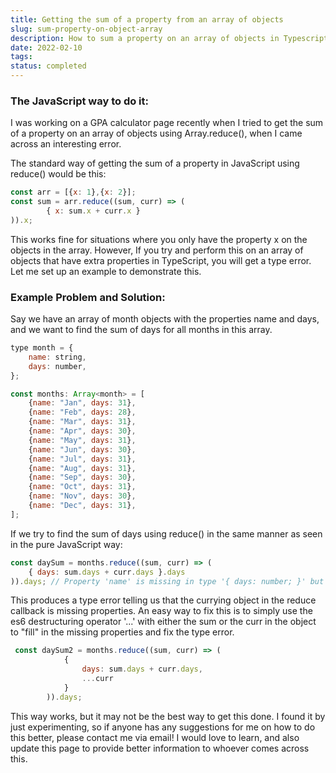 ```yaml
---
title: Getting the sum of a property from an array of objects
slug: sum-property-on-object-array
description: How to sum a property on an array of objects in Typescript
date: 2022-02-10
tags: 
status: completed
---
```

### The JavaScript way to do it:

I was working on a GPA calculator page recently when I tried to get the sum of a property on an array of objects using Array.reduce(), when I came across an interesting error.

The standard way of getting the sum of a property in JavaScript using reduce() would be this:

```jsx
const arr = [{x: 1},{x: 2}];
const sum = arr.reduce((sum, curr) => (
		{ x: sum.x + curr.x }
)).x;
```

This works fine for situations where you only have the property x on the objects in the array. However, If you try and perform this on an array of objects that have extra properties in TypeScript, you will get a type error. Let me set up an example to demonstrate this.

### Example Problem and Solution:

Say we have an array of month objects with the properties name and days, and we want to find the sum of days for all months in this array.

```jsx
type month = {
    name: string,
    days: number,
};

const months: Array<month> = [
    {name: "Jan", days: 31},
    {name: "Feb", days: 28},
    {name: "Mar", days: 31},
    {name: "Apr", days: 30},
    {name: "May", days: 31},
    {name: "Jun", days: 30},
    {name: "Jul", days: 31},
    {name: "Aug", days: 31},
    {name: "Sep", days: 30},
    {name: "Oct", days: 31},
    {name: "Nov", days: 30},
    {name: "Dec", days: 31},
];
```

If we try to find the sum of days using reduce() in the same manner as seen in the pure JavaScript way:

```jsx
const daySum = months.reduce((sum, curr) => (
    { days: sum.days + curr.days }.days
)).days; // Property 'name' is missing in type '{ days: number; }' but required in type 'month'.
```

This produces a type error telling us that the currying object in the reduce callback is missing properties. An easy way to fix this is to simply use the es6 destructuring operator '...' with either the sum or the curr in the object to "fill" in the missing properties and fix the type error.

```jsx
 const daySum2 = months.reduce((sum, curr) => (
            {
                days: sum.days + curr.days,
                ...curr
            }
        )).days;
```

This way works, but it may not be the best way to get this done. I found it by just experimenting, so if anyone has any suggestions for me on how to do this better, please contact me via email! I would love to learn, and also update this page to provide better information to whoever comes across this.